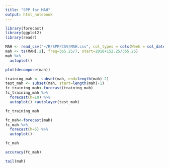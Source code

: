 ```yaml
---
title: "SPP for MAH"
output: html_notebook
---
```



```r
library(forecast)
library(ggplot2)
library(readr)
```

```r
MAH <- read_csv("~/R/SPP/CSV/MAH.csv", col_types = cols(Week = col_date(format = "%Y-%m-%d")))
mah <- ts(MAH[,2], freq=365.25/7, start=2018+152.25/365.25)
mah %>%
  autoplot()
```

```r
plot(decompose(mah))
```

```r
training_mah <- subset(mah, end=length(mah)-2)
test_mah <- subset(mah, start=length(mah)-1)
fc_training_mah<-forecast(training_mah)
fc_training_mah %>%
  forecast(h=10) %>%
  autoplot() +autolayer(test_mah)
```

```r
fc_training_mah
```

```r
fc_mah<-forecast(mah)
fc_mah %>%
  forecast(h=5) %>%
  autoplot()
```

```r
fc_mah
```

```r
accuracy(fc_mah)
```

```r
tail(mah)
```